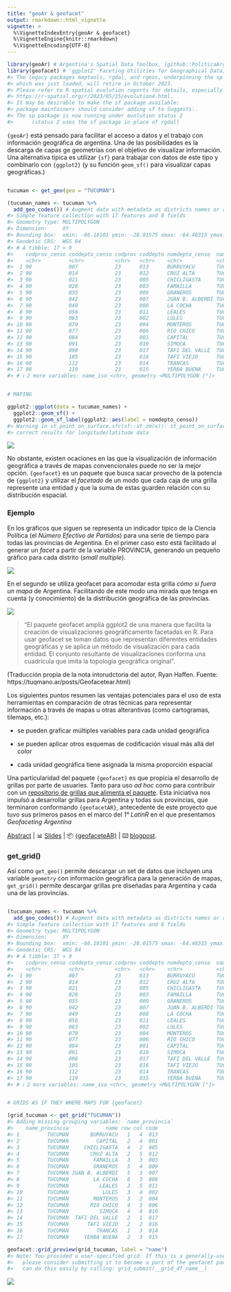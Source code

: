 ```yaml
---
title: "geoAr & geofacet"
output: rmarkdown::html_vignette
vignette: >
  %\VignetteIndexEntry{geoAr & geofacet}
  %\VignetteEngine{knitr::rmarkdown}
  %\VignetteEncoding{UTF-8}
---
```





```r
library(geoAr) # Argentina's Spatial Data Toolbox, [github::PoliticaArgentina/geoAr] v0.0.1.2
library(geofacet) # 'ggplot2' Faceting Utilities for Geographical Data, CRAN v0.2.0
#> The legacy packages maptools, rgdal, and rgeos, underpinning the sp package,
#> which was just loaded, will retire in October 2023.
#> Please refer to R-spatial evolution reports for details, especially
#> https://r-spatial.org/r/2023/05/15/evolution4.html.
#> It may be desirable to make the sf package available;
#> package maintainers should consider adding sf to Suggests:.
#> The sp package is now running under evolution status 2
#>      (status 2 uses the sf package in place of rgdal)
```

`{geoAr}` está pensado para facilitar el acceso a datos y el trabajo con información geográfica de argentina. Una de las posibilidades es la descarga de capas ge geometrías con el objetivo de visualizar información. Una alternativa típica es utilizar `{sf}` para trabajar con datos de este tipo y combinarlo con `{ggplot2}` (y su función `geom_sf()` para visualizar capas geográficas.)



```r

tucuman <- get_geo(geo = "TUCUMAN")

(tucuman_names <- tucuman %>%
  add_geo_codes()) # Augment data with metadata as districts names or alternative id codes
#> Simple feature collection with 17 features and 8 fields
#> Geometry type: MULTIPOLYGON
#> Dimension:     XY
#> Bounding box:  xmin: -66.18101 ymin: -28.01575 xmax: -64.48315 ymax: -26.06037
#> Geodetic CRS:  WGS 84
#> # A tibble: 17 × 9
#>    codprov_censo coddepto_censo codprov coddepto nomdepto_censo  name_prov codprov_iso
#>    <chr>         <chr>          <chr>   <chr>    <chr>           <chr>     <chr>      
#>  1 90            007            23      013      BURRUYACU       TUCUMAN   AR-T       
#>  2 90            014            23      012      CRUZ ALTA       TUCUMAN   AR-T       
#>  3 90            021            23      005      CHICLIGASTA     TUCUMAN   AR-T       
#>  4 90            028            23      003      FAMAILLA        TUCUMAN   AR-T       
#>  5 90            035            23      009      GRANEROS        TUCUMAN   AR-T       
#>  6 90            042            23      007      JUAN B. ALBERDI TUCUMAN   AR-T       
#>  7 90            049            23      008      LA COCHA        TUCUMAN   AR-T       
#>  8 90            056            23      011      LEALES          TUCUMAN   AR-T       
#>  9 90            063            23      002      LULES           TUCUMAN   AR-T       
#> 10 90            070            23      004      MONTEROS        TUCUMAN   AR-T       
#> 11 90            077            23      006      RIO CHICO       TUCUMAN   AR-T       
#> 12 90            084            23      001      CAPITAL         TUCUMAN   AR-T       
#> 13 90            091            23      010      SIMOCA          TUCUMAN   AR-T       
#> 14 90            098            23      017      TAFI DEL VALLE  TUCUMAN   AR-T       
#> 15 90            105            23      016      TAFI VIEJO      TUCUMAN   AR-T       
#> 16 90            112            23      014      TRANCAS         TUCUMAN   AR-T       
#> 17 90            119            23      015      YERBA BUENA     TUCUMAN   AR-T       
#> # ℹ 2 more variables: name_iso <chr>, geometry <MULTIPOLYGON [°]>


# MAPING

ggplot2::ggplot(data = tucuman_names) +
  ggplot2::geom_sf() +
  ggplot2::geom_sf_label(ggplot2::aes(label = nomdepto_censo))
#> Warning in st_point_on_surface.sfc(sf::st_zm(x)): st_point_on_surface may not give
#> correct results for longitude/latitude data
```

![](figure/tucmap-1.png)

No obstante, existen ocaciones en las que la visualización de información geográfica a través de mapas convencionales puede no ser la mejor opción. `{geofacet}` es un paquete que busca sacar provecho de la potencia de `{ggplot2}` y utilizar el _facetado_ de un modo que cada caja de una grilla represente una entidad y que la suma de estas guarden relación con su distribución espacial.


### Ejemplo

En los gráficos que siguen se representa un indicador tipico de la Ciencia Política (el _Número Efectivo de Partidos_) para una serie de tiempo para todas las provincias de Argentina. En el primer caso esto está facilitado al generar un _facet_ a partir de la variable PROVINCIA, generando un pequeño gráfico para cada distrito (_small multiple_).

![](https://tuqmanor.netlify.app/post/Geofacetear_files/figure-html/unnamed-chunk-1-1.png)


En el segundo se utiliza geofacet para acomodar esta grilla _cómo si fuera un mapa_ de Argentina. Facilitando de este modo una mirada que tenga en cuenta (y conocimiento) de la distribución geográfica de las provincias.


![](https://tuqmanor.netlify.app/post/Geofacetear_files/figure-html/unnamed-chunk-2-1.png)


>“El paquete geofacet amplía ggplot2 de una manera que facilita la creación de visualizaciones geográficamente facetadas en R. Para usar geofacet se toman datos que representan diferentes entidades geográficas y se aplica un método de visualización para cada entidad. El conjunto resultante de visualizaciones conforma una cuadrícula que imita la topología geográfica original”.

(Traducción propia de la nota intorudctoria del autor, Ryan Haffen. Fuente: https://tuqmano.ar/posts/Geofacetear.html)

Los siguientes puntos resumen las ventajas potenciales para el uso de esta herramientas en comparación de otras técnicas para representar información a través de mapas u otras alterantivas (como cartogramas, tilemaps, etc.):

* se pueden graficar múltiples variables para cada unidad geográfica

* se pueden aplicar otros esquemas de codificación visual más allá del color

* cada unidad geográfica tiene asignada la misma proporción espacial



Una particularidad del paquete `{geofacet}` es que propicia el desarrollo de grillas por parte de usuaries. Tanto para uso _ad hoc_ como para contribuir con un [repositorio de grillas que alimenta el paquete](https://hafen.github.io/geofacet/articles/geofacet.html#list-available-grids). Esta iniciativa nos impulsó a desarrollar grillas para Argentina y todas sus provincias, que terminaron conformando  `{geofacetAR}`, antecedente de este proyecto que tuvo sus primeros pasos en el marco del _1° LatinR_ en el que presentamos *Geofaceting Argentina*

[Abstract](https://github.com/TuQmano/geofacet_ARG/blob/master/.LatinR/Geofaceting_Argentina_RuizNicolini.pdf) | 📊 [Slides](https://www.researchgate.net/publication/327382101_Geofaceting_Argentina_LatinR_2018) | 📦 [{geofaceteAR}](https://electorarg.github.io/geofaceteAR/) | ⌨️ [blogpost](https://tuqmano.ar/posts/2020-05-22-empaquetar.html).



### get_grid()

Así como `get_geo()` permite descargar un set de datos que incluyen una variable `geometry` con información geográfica para la generación de mapas, `get_grid()` permite descargar grillas pre diseñadas para Argentina y cada una de las provincias.


```r

(tucuman_names <- tucuman %>%
  add_geo_codes()) # Augment data with metadata as districts names or alternative id codes
#> Simple feature collection with 17 features and 8 fields
#> Geometry type: MULTIPOLYGON
#> Dimension:     XY
#> Bounding box:  xmin: -66.18101 ymin: -28.01575 xmax: -64.48315 ymax: -26.06037
#> Geodetic CRS:  WGS 84
#> # A tibble: 17 × 9
#>    codprov_censo coddepto_censo codprov coddepto nomdepto_censo  name_prov codprov_iso
#>    <chr>         <chr>          <chr>   <chr>    <chr>           <chr>     <chr>      
#>  1 90            007            23      013      BURRUYACU       TUCUMAN   AR-T       
#>  2 90            014            23      012      CRUZ ALTA       TUCUMAN   AR-T       
#>  3 90            021            23      005      CHICLIGASTA     TUCUMAN   AR-T       
#>  4 90            028            23      003      FAMAILLA        TUCUMAN   AR-T       
#>  5 90            035            23      009      GRANEROS        TUCUMAN   AR-T       
#>  6 90            042            23      007      JUAN B. ALBERDI TUCUMAN   AR-T       
#>  7 90            049            23      008      LA COCHA        TUCUMAN   AR-T       
#>  8 90            056            23      011      LEALES          TUCUMAN   AR-T       
#>  9 90            063            23      002      LULES           TUCUMAN   AR-T       
#> 10 90            070            23      004      MONTEROS        TUCUMAN   AR-T       
#> 11 90            077            23      006      RIO CHICO       TUCUMAN   AR-T       
#> 12 90            084            23      001      CAPITAL         TUCUMAN   AR-T       
#> 13 90            091            23      010      SIMOCA          TUCUMAN   AR-T       
#> 14 90            098            23      017      TAFI DEL VALLE  TUCUMAN   AR-T       
#> 15 90            105            23      016      TAFI VIEJO      TUCUMAN   AR-T       
#> 16 90            112            23      014      TRANCAS         TUCUMAN   AR-T       
#> 17 90            119            23      015      YERBA BUENA     TUCUMAN   AR-T       
#> # ℹ 2 more variables: name_iso <chr>, geometry <MULTIPOLYGON [°]>


# GRIDS AS IF THEY WHERE MAPS FOR {geofacet}

(grid_tucuman <- get_grid("TUCUMAN"))
#> Adding missing grouping variables: `name_provincia`
#>    name_provincia            name row col code
#> 1         TUCUMAN       BURRUYACU   1   4  013
#> 2         TUCUMAN         CAPITAL   2   4  001
#> 3         TUCUMAN     CHICLIGASTA   4   2  005
#> 4         TUCUMAN       CRUZ ALTA   2   5  012
#> 5         TUCUMAN        FAMAILLA   3   3  003
#> 6         TUCUMAN        GRANEROS   5   4  009
#> 7         TUCUMAN JUAN B. ALBERDI   5   3  007
#> 8         TUCUMAN        LA COCHA   6   3  008
#> 9         TUCUMAN          LEALES   3   5  011
#> 10        TUCUMAN           LULES   3   4  002
#> 11        TUCUMAN        MONTEROS   3   2  004
#> 12        TUCUMAN       RIO CHICO   4   3  006
#> 13        TUCUMAN          SIMOCA   4   4  010
#> 14        TUCUMAN  TAFI DEL VALLE   2   1  017
#> 15        TUCUMAN      TAFI VIEJO   2   2  016
#> 16        TUCUMAN         TRANCAS   1   3  014
#> 17        TUCUMAN     YERBA BUENA   2   3  015

geofacet::grid_preview(grid_tucuman, label = "name")
#> Note: You provided a user-specified grid. If this is a generally-useful grid,
#>   please consider submitting it to become a part of the geofacet package. You
#>   can do this easily by calling: grid_submit(__grid_df_name__)
```

![](figure/tucgrid-1.png)

